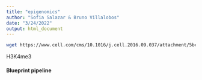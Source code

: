 ```yaml
---
title: "epigenomics"
author: "Sofia Salazar & Bruno Villalobos"
date: "3/24/2022"
output: html_document
---
```


```bash
wget https://www.cell.com/cms/10.1016/j.cell.2016.09.037/attachment/5bc79f6f-1b69-4192-8cb8-4247cc2e0f39/mmc4.zip
```

H3K4me3

#### Blueprint pipeline
